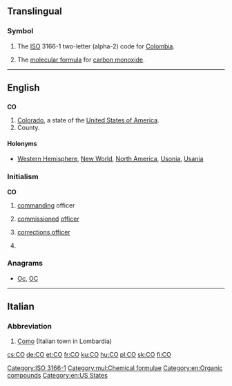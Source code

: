 {{also|Appendix:Variations of "co"}}
==Translingual==

===Symbol===
{{head|mul|symbol}}

# The [[ISO]] 3166-1 two-letter (alpha-2) code for [[Colombia]].
# {{context|chemistry|lang=mul}} The [[molecular formula]] for [[carbon monoxide]].

[[Category:ISO 3166-1]]
[[Category:mul:Chemical formulae]]

----

==English==

==={{abbreviation-old|en}}===
'''CO'''

# [[Colorado]], a state of the [[United States of America]].
# County.

====Holonyms====
* [[Western Hemisphere]], [[New World]], [[North America]], [[Usonia]], [[Usania]]

===Initialism===
'''CO'''

# {{context|military|lang=en}} [[command]]ing officer
# {{context|military|lang=en}} [[commission]]ed [[officer]]
# {{context|US|law enforcement|lang=en}} [[corrections officer]]
# {{context|geology|lang=en}} {{initialsim of | [[Common-Offset method]] }}

===Anagrams===
* [[Oc#English|Oc]], [[OC#English|OC]]

[[Category:en:Organic compounds]]
[[Category:en:US States]]

----

==Italian==

===Abbreviation===
{{head|it|abbreviation}}

# [[Como]] (Italian town in Lombardia)

[[cs:CO]]
[[de:CO]]
[[et:CO]]
[[fr:CO]]
[[ku:CO]]
[[hu:CO]]
[[pl:CO]]
[[sk:CO]]
[[fi:CO]]
